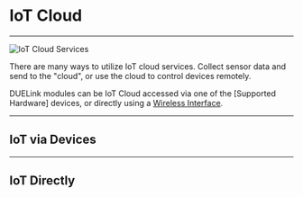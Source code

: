 
# IoT Cloud

---
![IoT Cloud Services](pathname:///img/iot-cloud.png)

There are many ways to utilize IoT cloud services. Collect sensor data and send to the "cloud", or use the cloud to control devices remotely.

DUELink modules can be IoT Cloud accessed via one of the [Supported Hardware] devices, or directly using a [Wireless Interface](../interface/wireless).  

---

## IoT via Devices

---

## IoT Directly 